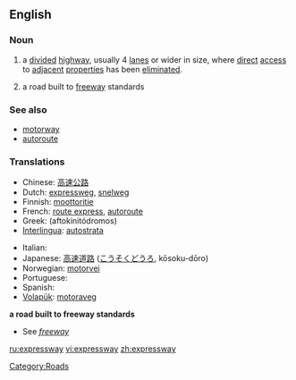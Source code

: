 ==English==

===Noun===
{{en-noun}}

# {{context|parts of the US}} a [[divide]]d [[highway]], usually 4 [[lane]]s or wider in size, where [[direct]] [[access]] to [[adjacent]] [[properties]] has been [[eliminated]].
# {{context|Canada|New Zealand|parts of the US}} a road built to [[freeway]] standards
{{wikipedia}}

===See also===
*[[motorway]]
*[[autoroute]]

===Translations===
{{rfc-level|Translations at L3+}}
{{trans-top|a divided highway where direct access to adjacent properties has been eliminated}}
* Chinese: [[高速公路]]
* Dutch: [[expressweg]], [[snelweg]]
* Finnish: [[moottoritie]]
* French: [[route express]], [[autoroute]]
* Greek: {{t|el|αυτοκινητόδρομος|m|sc=Grek}} (aftokinitódromos)
* [[Interlingua]]: [[autostrata]]
{{trans-mid}}
* Italian: {{t+|it|autostrada}}
* Japanese: [[高速道路]] ([[こうそくどうろ]], kōsoku-dōro)
* Norwegian: [[motorvei]]
* Portuguese: {{t-|pt|autopista}}
* Spanish: {{t+|es|autopista}}
* [[Volapük]]: [[motoraveg]]
{{trans-bottom}}

'''a road built to freeway standards'''
* See ''[[freeway]]''

[[Category:Roads]]

[[ru:expressway]]
[[vi:expressway]]
[[zh:expressway]]